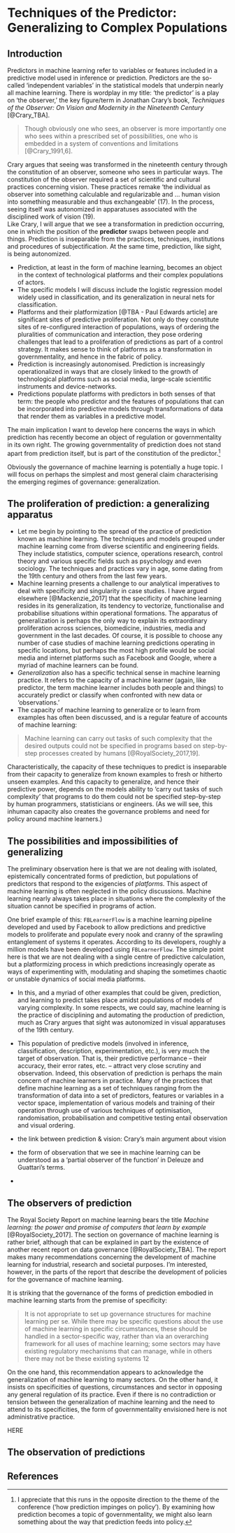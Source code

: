 # Techniques of the Predictor: Generalizing to Complex Populations

## Introduction

Predictors in machine learning refer to variables or features included in a predictive model used in inference or prediction. Predictors are the so-called 'independent variables' in the statistical models that underpin nearly all machine learning. 
There is wordplay in my title: 'the predictor' is a play on 'the observer,' the key figure/term in Jonathan Crary's book, _Techniques of the Observer: On Vision and Modernity in the Nineteenth Century_ [@Crary_TBA]. 

> Though obviously one who sees, an observer is more importantly one who sees within a prescribed set of possibilities, one who is embedded in a system of conventions and limitations [@Crary_1991,6].

Crary argues that seeing was transformed in the nineteenth century through the constitution of an observer, someone who sees in particular ways. The constitution of the observer required a set of scientific and cultural practices concerning vision. These practices remake 'the individual as observer into something calculable and regularizable and ... human vision into something measurable and thus exchangeable' (17). In the process, seeing itself was autonomized in apparatuses associated with the disciplined work of vision (19).    
Like Crary, I will argue that we see a transformation in prediction occurring,  one in which the position of the **predictor** swaps between people and things. Prediction is inseparable from the practices, techniques, institutions and procedures of subjectification. At the same time, prediction, like sight, is being autonomized.    

- Prediction, at least in the form of machine learning, becomes an object in the context of technological platforms and their complex populations of actors. 
- The  specific models I will discuss include the logistic regression model widely used in classification, and its generalization in neural nets for classification.
- Platforms and their platformization [@TBA - Paul Edwards article] are significant sites of predictive proliferation. Not only do they constitute sites of re-configured interaction of populations, ways of ordering the pluralities of communication and interaction, they pose ordering challenges that lead to a proliferation of predictions as part of a control strategy. It makes sense to think of platforms as a transformation in governmentality, and hence in the fabric of policy. 
- Prediction is increasingly autonomised. Prediction is increasingly operationalized in ways that are closely linked to the growth of technological platforms such as social media, large-scale scientific instruments and device-networks.   
- Predictions populate platforms with predictors in both senses of that term: the people who predictor and the features of populations that can be incorporated into predictive models through transformations of data that render them as variables in a predictive model.

The main implication I want to develop here concerns the ways in which prediction has recently become an object of regulation or governmentality in its own right. The growing governmentality of prediction does not stand apart from prediction itself, but is part of the constitution of the predictor.[^1] 

Obviously the governance of machine learning is potentially a huge topic. I will focus on perhaps the simplest and most general claim characterising the emerging regimes of governance: generalization. 

[^1]: I appreciate that this runs in the opposite direction to the theme of the conference ('how prediction impinges on policy'). By examining how prediction becomes a topic of governmentality, we might also learn something about the way that prediction feeds into policy. 

## The proliferation of prediction: a generalizing apparatus

- Let me begin by pointing to the  spread of the practice of prediction known as machine learning. The techniques and models grouped under machine learning come from diverse scientific and engineering fields. They include statistics, computer science, operations research, control theory and various specific fields such as psychology and even sociology. The techniques and practices vary in age, some dating from the 19th century and others from the last few years. 
- Machine learning presents a challenge to our analytical imperatives to deal with specificity and singularity in case studies. I have argued elsewhere [@Mackenzie_2017] that the specificity of  machine learning resides in its generalization, its tendency to vectorize, functionalise and probabilise situations within operational formations. The apparatus of generalization is perhaps the only way to explain its extraordinary proliferation across sciences, biomedicine, industries, media and government in the last decades. Of course, it is possible to choose any number of case studies of machine learning predictions operating in specific locations, but perhaps the most high profile would be social media and internet platforms such as Facebook and Google, where a myriad of machine learners can be found.
- *Generalization* also has a specific technical sense in machine learning practice. It refers to the capacity of a machine learner (again, like predictor, the term machine learner includes both people and things) to accurately predict or classify when confronted with new data or 'observations.' 
- The capacity of machine learning to generalize or to learn from examples has often been discussed, and is a regular feature of accounts of machine learning:

> Machine learning can carry out tasks of such complexity that the desired outputs could not be specified in programs based on step-by-step processes created by humans [@RoyalSociety_2017,19]. 

Characteristically, the capacity of these techniques to predict is inseparable from their capacity to generalize from known examples to fresh or hitherto unseen examples. And this capacity to generalize, and hence their predictive power,  depends on the models ability to 'carry out tasks of such complexity' that programs to do them could not be specified step-by-step by human programmers, statisticians or engineers. (As we will see, this inhuman capacity also creates the governance problems and need for policy around machine learners.)    

## The possibilities and impossibilities of generalizing

The preliminary observation here is that we are not dealing with isolated, epistemically concentrated forms of prediction, but populations of predictors that respond to the exigencies of *platforms.* This aspect of machine learning is often neglected in the policy discussions. Machine learning nearly always takes place in situations where the complexity of the situation cannot be specified in programs of action. 

One brief example of this: `FBLearnerFlow` is a  machine learning pipeline developed and used by Facebook to allow predictions and predictive models to proliferate and populate every nook and cranny of the sprawling entanglement of systems it operates. According to its developers, roughly a million models have been developed using `FBLearnerFlow`. The simple point here is that we are not dealing with a single centre of predictive calculation, but a platformizing process in which predictions increasingly operate as ways of experimenting with, modulating and shaping the sometimes chaotic or unstable dynamics of social media platforms.  

- In this, and a myriad of other examples that could be given, prediction, and learning to predict takes place amidst populations of models of varying complexity. In some respects, we could say, machine learning is the practice of disciplining and automating the production of prediction, much as Crary argues that sight was autonomized in visual apparatuses of the 19th century. 

-  This population of predictive models (involved in inference, classification, description, experimentation, etc.), is very much the target of observation. That is, their predictive performance -- their accuracy, their error rates, etc. -- attract very close scrutiny and observation. Indeed, this observation of prediction is perhaps the main concern of  machine learners in practice. Many of the practices that define  machine learning as a set of techniques ranging from the transformation of data into a set of predictors, features or variables in a vector space, implementation of various models and training of their operation through use of various techniques of optimisation, randomisation, probabilisation and competitive testing entail observation and visual ordering.
- the link between prediction & vision: Crary's main argument about vision
- the form of observation that we see in machine learning can be understood as a 'partial observer of the function' in Deleuze and Guattari's terms.
-

## The observers of prediction

The Royal Society Report on  machine learning bears the title _Machine learning: the power and promise of computers that learn by example_ [@RoyalSociety_2017]. The section on governance of machine learning is rather brief, although that can be explained in part by the existence of another recent report on data governance [@RoyalSociety_TBA]. The report makes many recommendations concerning the development of machine learning for industrial, research and societal purposes. I'm interested, however, in the parts of the report that describe the development of policies for the governance of machine learning.  

It is striking that the governance of the forms of prediction embodied in machine learning starts from the premise of specificity:

> It is not appropriate to set up governance structures for machine learning per se. While there may be specific questions about the use of machine learning in specific circumstances, these should be handled in a sector-specific way, rather than via an overarching framework for all uses of machine learning; some sectors may have existing regulatory mechanisms that can manage, while in others there may not be these existing systems 12

On the one hand, this recommendation appears to acknowledge the generalization of machine learning to many sectors. On the other hand, it insists on specificities of questions, circumstances and sector in opposing any general regulation of its practice.  Even if there is no contradiction or tension between the generalization of machine learning and the need to attend to its specificities, the form of governmentality envisioned here is not administrative practice. 

HERE

## The observation of predictions

## References


